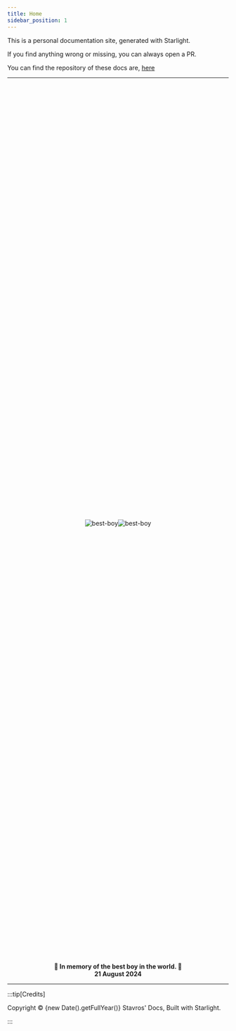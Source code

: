 ```yaml
---
title: Home
sidebar_position: 1
---
```



This is a personal documentation site, generated with Starlight.

If you find anything wrong or missing, you can always open a PR.

You can find the repository of these docs are, [here](https://github.com/stavros-k/docs)

---

<div style="display: flex; flex-wrap: wrap; margin: auto; justify-content: center; align-items: center; width: 100%; height: 50svh;">
  <Image
    style="object-fit: contain; max-width: 50%; max-height: 100%;"
    src={bestBoy2}
    alt="best-boy"
  />
  <Image
    style="object-fit: contain; max-width: 50%; max-height: 100%;"
    src={bestBoy1}
    alt="best-boy"
  />
</div>
<div style="text-align: center; font-weight: bold; margin-right: auto; margin-left: auto; width: 100%;">
  💙 In memory of the best boy in the world. 💙
</div>
<div style="text-align: center; font-weight: bold; margin-right: auto; margin-left: auto; width: 100%;">
  21 August 2024
</div>

---

:::tip[Credits]

Copyright © {new Date().getFullYear()} Stavros' Docs, Built with Starlight.

:::
